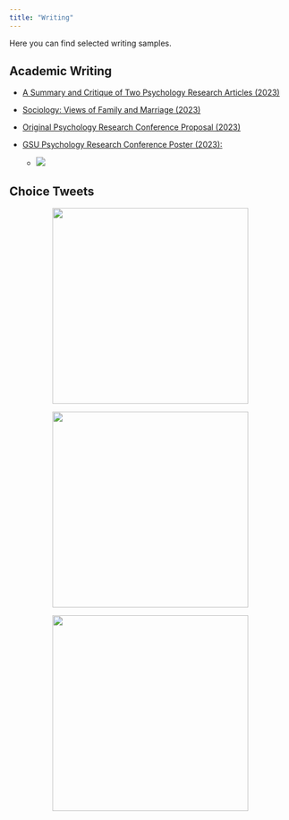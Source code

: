 ```yaml
---
title: "Writing"
---
```


Here you can find selected writing samples.

## Academic Writing

-   [A Summary and Critique of Two Psychology Research Articles (2023)](https://docs.google.com/document/d/1usKO-lHZ_JrbN_CZC8jAMMmObmzn5poRcFMCVUZnNVs/edit?usp=sharing)

-   [Sociology: Views of Family and Marriage (2023)](https://docs.google.com/document/d/1Yd5LRMJsBwM99ORPDcFAVb_dqhvfr6p_KxXcI0IuhIg/edit?usp=sharing)

-   [Original Psychology Research Conference Proposal (2023)](https://docs.google.com/document/d/1UG6RDs9SXKCIu4N8FG8tNaEGTcFvKmV_/edit)

-   [GSU Psychology Research Conference Poster (2023):]{.underline}

    -   ![](images/Screenshot%202023-11-15%20at%202.45.52%20PM.png)

## Choice Tweets

![](images/Screenshot%202023-11-15%20at%202.34.41%20PM.png){width="350"
style="display: block; margin: 0 auto"}

![](images/Screenshot%202023-11-15%20at%202.34.57%20PM.png){width="350" 
style="display: block; margin: 0 auto"}

![](images/Screenshot%202023-11-15%20at%202.35.10%20PM.png){width="350" 
style="display: block; margin: 0 auto"}
